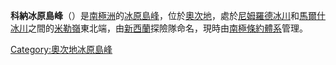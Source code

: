 {{Coord|82|52|S|157|39|E|source:GNIS|display=title}}

'''科納冰原島峰'''（{{lang-en|Corner Nunatak}}）是[[南極洲|南極洲]]的[[冰原島峰|冰原島峰]]，位於[[奧次地|奧次地]]，處於[[尼姆羅德冰川|尼姆羅德冰川]]和[[馬爾什冰川|馬爾什冰川]]之間的[[米勒嶺|米勒嶺]]東北端，由[[新西蘭|新西蘭]]探險隊命名，現時由[[南極條約體系|南極條約體系]]管理。

{{DEFAULTSORT:Corner Nunatak}}
[[Category:奧次地冰原島峰|Category:奧次地冰原島峰]]


{{OatesLand-geo-stub}}